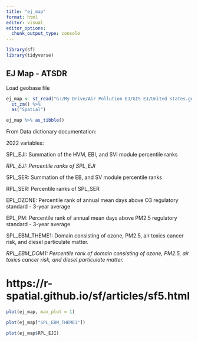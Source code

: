 ```yaml
---
title: "ej_map"
format: html
editor: visual
editor_options: 
  chunk_output_type: console
---
```


```r
library(sf)
library(tidyverse)

```


## EJ Map - ATSDR

Load geobase file

```r

ej_map <- st_read("G:/My Drive/Air Pollution EJ/GIS EJ/United states.gdb", layer = "eji_ranks") %>% 
  st_zm() %>% 
  as("Spatial")

ej_map %>% as_tibble()


```


From Data dictionary documentation:

2022 variables:

SPL_EJI: Summation of the HVM, EBI, and SVI module percentile ranks

*RPL_EJI: Percentile ranks of SPL_EJI*

SPL_SER: Summation of the EB, and SV module percentile ranks

RPL_SER: Percentile ranks of SPL_SER

EPL_OZONE: Percentile rank of annual mean days above O3 regulatory standard - 3-year average

EPL_PM: Percentile rank of annual mean days above PM2.5 regulatory standard - 3-year average

SPL_EBM_THEME1: Domain consisting of ozone, PM2.5, air toxics cancer risk, and diesel particulate matter.

*RPL_EBM_DOM1: Percentile rank of domain consisting of ozone, PM2.5, air toxics cancer risk, and diesel particulate matter.*

# https://r-spatial.github.io/sf/articles/sf5.html

```r
plot(ej_map, max_plot = 1)

plot(ej_map["SPL_EBM_THEME1"])

plot(ej_map$RPL_EJI)


```


